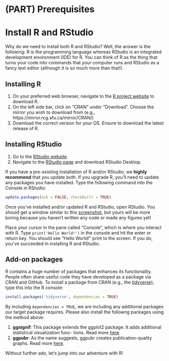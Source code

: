 # (PART) Prerequisites {-}

# Install R and RStudio {#install}

Why do we need to install both R and RStudio? Well, the answer is the following: R is the programming language whereas RStudio is an integrated development environment (IDE) for R. You can think of R as the thing that turns your code into commands that your computer runs and RStudio as a fancy text editor (although it is so much more than that!).


## Installing R

1. On your preferred web browser, navigate to the [R project website](https://www.r-project.org/) to download R.
2. On the left side bar, click on "CRAN" under "Download". Choose the mirror you wish to download from (e.g., https://mirror.rcg.sfu.ca/mirror/CRAN/)
3. Download the correct version for your OS. Ensure to download the latest release of R.


## Installing RStudio

1. Go to the [RStudio website](https://rstudio.com/).
2. Navigate to the [RStudio page](https://rstudio.com/products/rstudio/) and download RStudio Desktop.

If you have a pre-existing installation of R and/or RStudio, we **highly recommend** that you update both. If you upgrade R, you'll need to update any packages you have installed. Type the following command into the Console in RStudio:

```r
update.packages(ask = FALSE, checkBuilt = TRUE)
```

Once you've installed and/or updated R and RStudio, open RStudio. You should get a window similar to this [screenshot](https://rstudio.com/wp-content/uploads/2014/04/rstudio-workbench.png), but yours will be more boring because you haven’t written any code or made any figures yet!

Place your cursor in the pane called "Console", which is where you interact with R. Type `print('Hello World!')` in the console and hit the enter or return key. You should see "Hello World!" print to the screen. If you do, you've succeeded in installing R and RStudio.


## Add-on packages

R contains a huge number of packages that enhances its functionality. People often share useful code they have developed as a package via CRAN and GitHub. To install a package from CRAN (e.g., the [tidyverse](https://www.tidyverse.org/)), type this into the R console:

```r
install.packages('tidyverse', dependencies = TRUE)
```

By including `dependencies = TRUE`, we are including any additional packages our target package requires. Please also install the followng packages using the method above:

1. **ggsignif**: This package extends the ggplot2 package. It adds additional statistical visualization func- tions. Read more [here](https://cran.r-project.org/web/packages/ggsignif/vignettes/intro.html).
2. **ggpubr**: As the name suggests, ggpubr creates publication-quality graphs. Read more [here](https://github.com/kassambara/ggpubr).
  
Without further ado, let's jump into our adventure with R!
